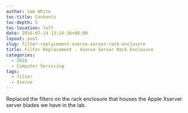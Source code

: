 ```yaml
---
author: Sam White
toc-title: Contents
toc-depth: 5
toc-location: left
date: 2016-07-14 13:24:36+00:00
layout: post
slug: filter-replacement-xserve-server-rack-enclosure
title: Filter Replacement - Xserve Server Rack Enclosure
categories:
  - 2016
  - Computer Servicing
tags:
  - filter
  - Xserve
---
```


Replaced the filters on the rack enclosure that houses the Apple Xserver server blades we have in the lab.
